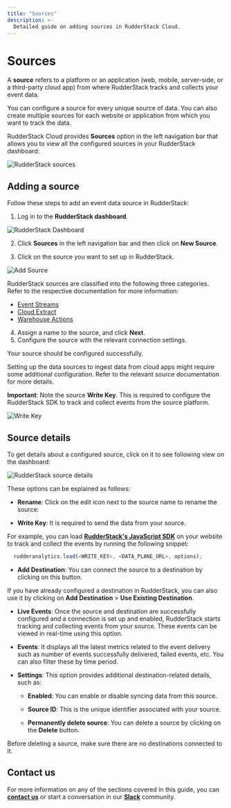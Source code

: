 ```yaml
---
title: "Sources"
description: >-
  Detailed guide on adding sources in RudderStack Cloud.
---
```


# Sources

A **source** refers to a platform or an application (web, mobile, server-side, or a third-party cloud app) from where RudderStack tracks and collects your event data.

<div class="infoBlock">

  You can configure a source for every unique source of data. You can also create multiple sources for each website or application from which you want to track the data.
</div>

RudderStack Cloud provides **Sources** option in the left navigation bar that allows you to view all the configured sources in your RudderStack dashboard:

<img src="../assets/general/rudderstack-sources.png" alt="RudderStack sources" />

## Adding a source

Follow these steps to add an event data source in RudderStack:

1. Log in to the **RudderStack dashboard**.

<img src="../assets/1 (26).png" alt="RudderStack Dashboard" />
<span class="imageTitle"></span>

2. Click **Sources** in the left navigation bar and then click on **New Source**. 

3. Click on the source you want to set up in RudderStack.

<img src="../assets/2 (30).png" alt="Add Source" />

<div class="successBlock">

  RudderStack sources are classified into the following three
  categories. Refer to the respective documentation for more information:
  <ul>
    <li>
      <a href="https://rudderstack.com/docs/stream-sources/">Event Streams</a>
    </li>
    <li>
      <a href="https://rudderstack.com/docs/cloud-extract-sources/">Cloud Extract</a>
    </li>
    <li>
      <a href="https://rudderstack.com/docs/warehouse-actions/">Warehouse Actions</a>
    </li>
  </ul>
</div>

4. Assign a name to the source, and click **Next**.
5. Configure the source with the relevant connection settings.

Your source should be configured successfully.

<div class="warningBlock">

  Setting up the data sources to ingest data from cloud apps might require
  some additional configuration. Refer to the relevant source documentation for
  more details.
</div>

**Important**: Note the source **Write Key**. This is required to configure the RudderStack SDK to track and collect events from the source platform.

<img src="../assets/latest.png" alt="Write Key" />

## Source details

To get details about a configured source, click on it to see following view on the dashboard:

<img src="../assets/general/rudderstack-source-details.png" alt="RudderStack source details" />

These options can be explained as follows:

- **Rename**: Click on the edit icon next to the source name to rename the source:

- **Write Key**: It is required to send the data from your source.

For example, you can load [**RudderStack's JavaScript SDK**](https://rudderstack.com/docs/stream-sources/rudderstack-sdk-integration-guides/rudderstack-javascript-sdk/) on your website to track and collect the events by running the following snippet:

```javascript
  rudderanalytics.load(<WRITE_KEY>, <DATA_PLANE_URL>, options);
```

- **Add Destination**: You can connect the source to a destination by clicking on this button.

<div class="infoBlock">

If you have already configured a destination in RudderStack, you can also use it by clicking on **Add Destination** > **Use Existing Destination**.
</div>

- **Live Events**: Once the source and destination are successfully configured and a connection is set up and enabled, RudderStack starts tracking and collecting events from your source. These events can be viewed in real-time using this option.

- **Events**: It displays all the latest metrics related to the event delivery such as number of events successfully delivered, failed events, etc. You can also filter these by time period.

- **Settings**: This option provides additional destination-related details, such as:  

  - **Enabled**: You can enable or disable syncing data from this source.

  - **Source ID**: This is the unique identifier associated with your source.

  - **Permanently delete source**: You can delete a source by clicking on the **Delete** button.

<div class="warningBlock">

Before deleting a source, make sure there are no destinations connected to it.
</div>



## Contact us

For more information on any of the sections covered in this guide, you can [**contact us**](mailto:%20docs@rudderstack.com) or start a conversation in our [**Slack**](https://rudderstack.com/join-rudderstack-slack-community) community.
